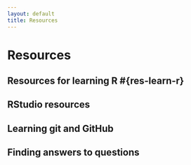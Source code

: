 ```yaml
---
layout: default
title: Resources
---
```


# Resources {#course-resources}

## Resources for learning R #{res-learn-r}

## RStudio resources {#res-rs}

## Learning git and GitHub {#res-learn-git-gh}

## Finding answers to questions {#res-find-answers}
